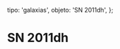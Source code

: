 
  tipo: 'galaxias',
  objeto: 'SN 2011dh',
};

# SN 2011dh

<Imagen
  src="registro/sn2011-dh_20110622_1_user_556_sn2011dh_4_300s_1___1800s_22junio_2011pa_1308817056_407104.jpg"
  fecha="20110622"
/>